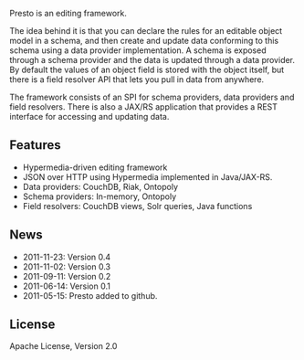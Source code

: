 Presto is an editing framework. 

The idea behind it is that you can declare the rules for an editable object model in a schema, and then create and update data conforming to this schema using a data provider implementation. A schema is exposed through a schema provider and the data is updated through a data provider. By default the values of an object field is stored with the object itself, but there is a field resolver API that lets you pull in data from anywhere.

The framework consists of an SPI for schema providers, data providers and field resolvers. There is also a JAX/RS application that provides a REST interface for accessing and updating data.

== Features ==

* Hypermedia-driven editing framework
* JSON over HTTP using Hypermedia implemented in Java/JAX-RS.
* Data providers: CouchDB, Riak, Ontopoly
* Schema providers: In-memory, Ontopoly
* Field resolvers: CouchDB views, Solr queries, Java functions

== News ==

* 2011-11-23: Version 0.4
* 2011-11-02: Version 0.3
* 2011-09-11: Version 0.2
* 2011-06-14: Version 0.1
* 2011-05-15: Presto added to github.

== License ==
Apache License, Version 2.0

